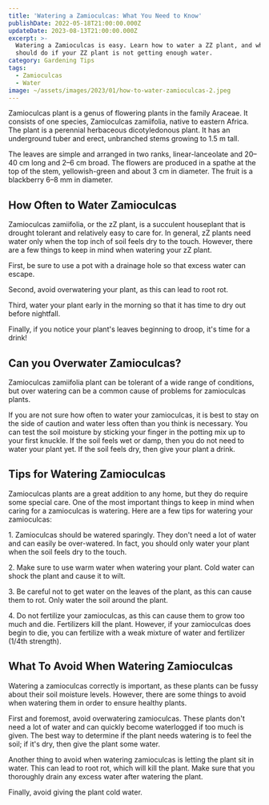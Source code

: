 ```yaml
---
title: 'Watering a Zamioculcas: What You Need to Know'
publishDate: 2022-05-18T21:00:00.000Z
updateDate: 2023-08-13T21:00:00.000Z
excerpt: >-
  Watering a Zamioculcas is easy. Learn how to water a ZZ plant, and what you
  should do if your ZZ plant is not getting enough water.
category: Gardening Tips
tags:
  - Zamioculcas
  - Water
image: ~/assets/images/2023/01/how-to-water-zamioculcas-2.jpeg
---
```


Zamioculcas plant is a genus of flowering plants in the family Araceae. It consists of one species, Zamioculcas zamiifolia, native to eastern Africa. The plant is a perennial herbaceous dicotyledonous plant. It has an underground tuber and erect, unbranched stems growing to 1.5 m tall.

The leaves are simple and arranged in two ranks, linear-lanceolate and 20–40 cm long and 2–6 cm broad. The flowers are produced in a spathe at the top of the stem, yellowish-green and about 3 cm in diameter. The fruit is a blackberry 6–8 mm in diameter.

## How Often to Water Zamioculcas

Zamioculcas zamiifolia, or the zZ plant, is a succulent houseplant that is drought tolerant and relatively easy to care for. In general, zZ plants need water only when the top inch of soil feels dry to the touch. However, there are a few things to keep in mind when watering your zZ plant.

First, be sure to use a pot with a drainage hole so that excess water can escape.

Second, avoid overwatering your plant, as this can lead to root rot.

Third, water your plant early in the morning so that it has time to dry out before nightfall.

Finally, if you notice your plant's leaves beginning to droop, it's time for a drink!

## Can you Overwater Zamioculcas?

Zamioculcas zamiifolia plant can be tolerant of a wide range of conditions, but over watering can be a common cause of problems for zamioculcas plants.

If you are not sure how often to water your zamioculcas, it is best to stay on the side of caution and water less often than you think is necessary. You can test the soil moisture by sticking your finger in the potting mix up to your first knuckle. If the soil feels wet or damp, then you do not need to water your plant yet. If the soil feels dry, then give your plant a drink.

## Tips for Watering Zamioculcas

Zamioculcas plants are a great addition to any home, but they do require some special care. One of the most important things to keep in mind when caring for a zamioculcas is watering. Here are a few tips for watering your zamioculcas:

1\. Zamioculcas should be watered sparingly. They don't need a lot of water and can easily be over-watered. In fact, you should only water your plant when the soil feels dry to the touch.

2\. Make sure to use warm water when watering your plant. Cold water can shock the plant and cause it to wilt.

3\. Be careful not to get water on the leaves of the plant, as this can cause them to rot. Only water the soil around the plant.

4\. Do not fertilize your zamioculcas, as this can cause them to grow too much and die. Fertilizers kill the plant. However, if your zamioculcas does begin to die, you can fertilize with a weak mixture of water and fertilizer (1/4th strength).

## What To Avoid When Watering Zamioculcas

Watering a zamioculcas correctly is important, as these plants can be fussy about their soil moisture levels. However, there are some things to avoid when watering them in order to ensure healthy plants.

First and foremost, avoid overwatering zamioculcas. These plants don't need a lot of water and can quickly become waterlogged if too much is given. The best way to determine if the plant needs watering is to feel the soil; if it's dry, then give the plant some water.

Another thing to avoid when watering zamioculcas is letting the plant sit in water. This can lead to root rot, which will kill the plant. Make sure that you thoroughly drain any excess water after watering the plant.

Finally, avoid giving the plant cold water.
